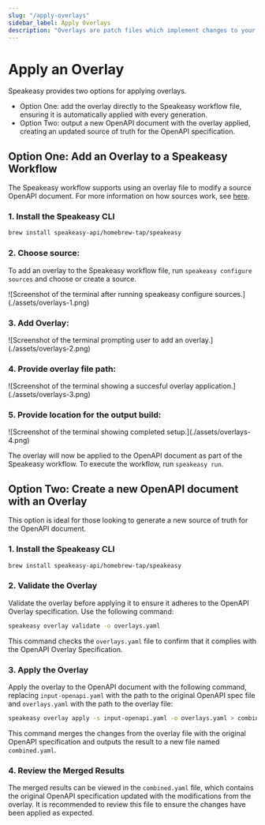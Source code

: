 ```yaml
---
slug: "/apply-overlays"
sidebar_label: Apply Overlays
description: "Overlays are patch files which implement changes to your OpenAPI / Swagger spec. With overlays you don't need to update the upstream OpenAPI spec to implement your changes. We explain how they work and show you how to use overlays."
---
```



# Apply an Overlay

Speakeasy provides two options for applying overlays.
- Option One: add the overlay directly to the Speakeasy workflow file, ensuring it is automatically applied with every generation.
- Option Two: output a new OpenAPI document with the overlay applied, creating an updated source of truth for the OpenAPI specification.

## Option One: Add an Overlay to a Speakeasy Workflow

The Speakeasy workflow supports using an overlay file to modify a source OpenAPI document. For more information on how sources work, see [here](/docs/core-concepts#sources).

### 1. Install the Speakeasy CLI

```bash
brew install speakeasy-api/homebrew-tap/speakeasy
```

### 2. Choose source: 


To add an overlay to the Speakeasy workflow file, run `speakeasy configure sources` and choose or create a source.

<div className="Screenshot" data-variant="cli" data-docs={true}>
  ![Screenshot of the terminal after running speakeasy configure sources.](./assets/overlays-1.png)
</div>

### 3. Add Overlay:


<div className="Screenshot" data-variant="cli" data-docs={true}>
  ![Screenshot of the terminal prompting user to add an overlay.](./assets/overlays-2.png)
</div>

### 4. Provide overlay file path:


<div className="Screenshot" data-variant="cli" data-docs={true}>
  ![Screenshot of the terminal showing a succesful overlay application.](./assets/overlays-3.png)
</div>


### 5. Provide location for the output build: 


<div className="Screenshot" data-variant="cli" data-docs={true}>
  ![Screenshot of the terminal showing completed setup.](./assets/overlays-4.png)
</div>


The overlay will now be applied to the OpenAPI document as part of the Speakeasy workflow. To execute the workflow, run `speakeasy run`.

## Option Two: Create a new OpenAPI document with an Overlay

This option is ideal for those looking to generate a new source of truth for the OpenAPI document.


### 1. Install the Speakeasy CLI

```bash
brew install speakeasy-api/homebrew-tap/speakeasy
```

### 2. Validate the Overlay

Validate the overlay before applying it to ensure it adheres to the OpenAPI Overlay specification. Use the following command:

```bash
speakeasy overlay validate -o overlays.yaml
```

This command checks the `overlays.yaml` file to confirm that it complies with the OpenAPI Overlay Specification.

### 3. Apply the Overlay

Apply the overlay to the OpenAPI document with the following command, replacing `input-openapi.yaml` with the path to the original OpenAPI spec file and `overlays.yaml` with the path to the overlay file:

```bash
speakeasy overlay apply -s input-openapi.yaml -o overlays.yaml > combined.yaml
```

This command merges the changes from the overlay file with the original OpenAPI specification and outputs the result to a new file named `combined.yaml`.

### 4. Review the Merged Results

The merged results can be viewed in the `combined.yaml` file, which contains the original OpenAPI specification updated with the modifications from the overlay. It is recommended to review this file to ensure the changes have been applied as expected.
